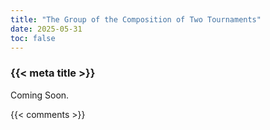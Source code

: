 ```yaml
---
title: "The Group of the Composition of Two Tournaments"
date: 2025-05-31
toc: false
---
```


### {{< meta title >}}

Coming Soon.



{{< comments >}}